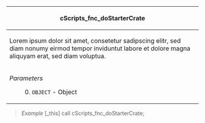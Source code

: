 {|
! scope="row" colspan="2"| cScripts_fnc_doStarterCrate
|-
| scope="row" colspan="2"| Lorem ipsum dolor sit amet, consetetur sadipscing elitr, sed diam nonumy eirmod tempor inviduntut labore et dolore magna aliquyam erat, sed diam voluptua.
|-
|''Parameters''
: 0. <code>OBJECT</code> - Object
|''Returns''
* <code>BOOLEAN</code>
|}
<blockquote>''Example''
<codeblock>
[_this] call cScripts_fnc_doStarterCrate;
</codeblock></blockquote>